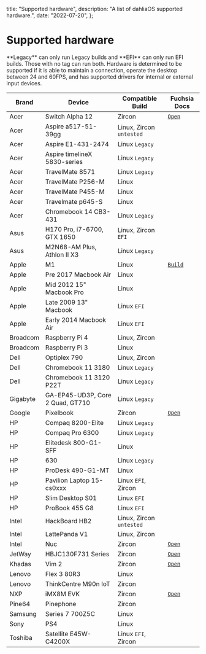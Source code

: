 
  title: "Supported hardware",
  description: "A list of dahliaOS supported hardware.",
  date: "2022-07-20",
};

# Supported hardware

<Callout type="warning" emoji="⚠️">
  **Legacy** can only run Legacy builds and **EFI** can only run EFI builds.
  Those with no tag can run both. Hardware is determined to be supported if it
  is able to maintain a connection, operate the desktop between 24 and 60FPS,
  and has supported drivers for internal or external input devices.
</Callout>
<br />
<table id="SH-TABLE">
  <thead>
    <tr>
      <th>Brand</th>
      <th>Device</th>
      <th>Compatible Build</th>
      <th>Fuchsia Docs</th>
    </tr>
  </thead>
  <tbody>
    <tr>
      <td>Acer</td>
      <td>Switch Alpha 12</td>
      <td>Zircon</td>
      <td>
        <a href="https://fuchsia.dev/docs/development/hardware/acer12.md">
          <code>Open</code>
        </a>
      </td>
    </tr>
    <tr>
      <td>Acer</td>
      <td>Aspire a517-51-39gg</td>
      <td>
        Linux, Zircon <code>untested</code>
      </td>
    </tr>
    <tr>
      <td>Acer</td>
      <td>Aspire E1-431-2474</td>
      <td>
        Linux <code>Legacy</code>
      </td>
    </tr>
    <tr>
      <td>Acer</td>
      <td>Aspire timelineX 5830-series</td>
      <td>
        Linux <code>Legacy</code>
      </td>
    </tr>
    <tr>
      <td>Acer</td>
      <td>TravelMate 8571</td>
      <td>
        Linux <code>Legacy</code>
      </td>
    </tr>
    <tr>
      <td>Acer</td>
      <td>TravelMate P256-M</td>
      <td>Linux</td>
    </tr>
    <tr>
      <td>Acer</td>
      <td>TravelMate P455-M</td>
      <td>Linux</td>
    </tr>
    <tr>
      <td>Acer</td>
      <td>Travelmate p645-S</td>
      <td>Linux</td>
    </tr>
    <tr>
      <td>Acer</td>
      <td>Chromebook 14 CB3-431</td>
      <td>
        Linux <code>Legacy</code>
      </td>
    </tr>
    <tr>
      <td>Asus</td>
      <td>H170 Pro, i7-6700, GTX 1650</td>
      <td>
        Linux, Zircon <code>EFI</code>
      </td>
    </tr>
    <tr>
      <td>Asus</td>
      <td>M2N68-AM Plus, Athlon II X3</td>
      <td>
        Linux <code>Legacy</code>
      </td>
    </tr>
    <tr>
      <td>Apple</td>
      <td>M1</td>
      <td>Linux</td>
      <td>
        <a href="https://github.com/dahliaOS/buildroot/releases/tag/M1-210128">
          <code>Build</code>
        </a>
      </td>
    </tr>
    <tr>
      <td>Apple</td>
      <td>Pre 2017 Macbook Air</td>
      <td>Linux</td>
    </tr>
    <tr>
      <td>Apple</td>
      <td>Mid 2012 15&quot; Macbook Pro</td>
      <td>Linux</td>
    </tr>
    <tr>
      <td>Apple</td>
      <td>Late 2009 13&quot; Macbook</td>
      <td>
        Linux <code>EFI</code>
      </td>
    </tr>
    <tr>
      <td>Apple</td>
      <td>Early 2014 Macbook Air</td>
      <td>
        Linux <code>EFI</code>
      </td>
    </tr>
    <tr>
      <td>Broadcom</td>
      <td>Raspberry Pi 4</td>
      <td>Linux, Zircon</td>
    </tr>
    <tr>
      <td>Broadcom</td>
      <td>Raspberry Pi 3</td>
      <td>Linux</td>
    </tr>
    <tr>
      <td>Dell</td>
      <td>Optiplex 790</td>
      <td>Linux, Zircon</td>
    </tr>
    <tr>
      <td>Dell</td>
      <td>Chromebook 11 3180</td>
      <td>
        Linux <code>Legacy</code>
      </td>
    </tr>
    <tr>
      <td>Dell</td>
      <td>Chromebook 11 3120 P22T</td>
      <td>
        Linux <code>Legacy</code>
      </td>
    </tr>
    <tr>
      <td>Gigabyte</td>
      <td>GA-EP45-UD3P, Core 2 Quad, GT710</td>
      <td>
        Linux <code>Legacy</code>
      </td>
    </tr>
    <tr>
      <td>Google</td>
      <td>Pixelbook</td>
      <td>Zircon</td>
      <td>
        <a href="https://fuchsia.dev/docs/development/hardware/pixelbook.md">
          <code>Open</code>
        </a>
      </td>
    </tr>
    <tr>
      <td>HP</td>
      <td>Compaq 8200-Elite</td>
      <td>
        Linux <code>Legacy</code>
      </td>
    </tr>
    <tr>
      <td>HP</td>
      <td>Compaq Pro 6300</td>
      <td>
        Linux <code>Legacy</code>
      </td>
    </tr>
    <tr>
      <td>HP</td>
      <td>Elitedesk 800-G1-SFF</td>
      <td>Linux</td>
    </tr>
    <tr>
      <td>HP</td>
      <td>630</td>
      <td>
        Linux <code>Legacy</code>
      </td>
    </tr>
    <tr>
      <td>HP</td>
      <td>ProDesk 490-G1-MT</td>
      <td>Linux</td>
    </tr>
    <tr>
      <td>HP</td>
      <td>Pavilion Laptop 15-cs0xxx</td>
      <td>
        Linux <code>EFI</code>, Zircon
      </td>
    </tr>
    <tr>
      <td>HP</td>
      <td>Slim Desktop S01</td>
      <td>
        Linux <code>EFI</code>
      </td>
    </tr>
    <tr>
      <td>HP</td>
      <td>ProBook 455 G8</td>
      <td>
        Linux <code>EFI</code>
      </td>
    </tr>
    <tr>
      <td>Intel</td>
      <td>HackBoard HB2</td>
      <td>
        Linux, Zircon <code>untested</code>
      </td>
    </tr>
    <tr>
      <td>Intel</td>
      <td>LattePanda V1</td>
      <td>Linux, Zircon</td>
    </tr>
    <tr>
      <td>Intel</td>
      <td>Nuc</td>
      <td>Zircon</td>
      <td>
        <a href="https://fuchsia.dev/docs/development/hardware/developing_on_nuc.md">
          <code>Open</code>
        </a>
      </td>
    </tr>
    <tr>
      <td>JetWay</td>
      <td>HBJC130F731 Series</td>
      <td>Zircon</td>
      <td>
        <a href="https://fuchsia.dev/fuchsia-src/development/hardware/toulouse">
          <code>Open</code>
        </a>
      </td>
    </tr>
    <tr>
      <td>Khadas</td>
      <td>Vim 2</td>
      <td>Zircon</td>
      <td>
        <a href="https://fuchsia.dev/docs/development/hardware/khadas-vim">
          <code>Open</code>
        </a>
      </td>
    </tr>
    <tr>
      <td>Lenovo</td>
      <td>Flex 3 80R3</td>
      <td>Linux</td>
    </tr>
    <tr>
      <td>Lenovo</td>
      <td>ThinkCentre M90n IoT</td>
      <td>Zircon</td>
    </tr>
    <tr>
      <td>NXP</td>
      <td>iMX8M EVK</td>
      <td>Zircon</td>
      <td>
        <a href="https://fuchsia.dev/fuchsia-src/development/hardware/imx8mevk">
          <code>Open</code>
        </a>
      </td>
    </tr>
    <tr>
      <td>Pine64</td>
      <td>Pinephone</td>
      <td>Zircon</td>
    </tr>
    <tr>
      <td>Samsung</td>
      <td>Series 7 700Z5C</td>
      <td>Linux</td>
    </tr>
    <tr>
      <td>Sony</td>
      <td>PS4</td>
      <td>Linux</td>
    </tr>
    <tr>
      <td>Toshiba</td>
      <td>Satellite E45W-C4200X</td>
      <td>
        Linux <code>EFI</code>, Zircon
      </td>
    </tr>
  </tbody>
</table>
